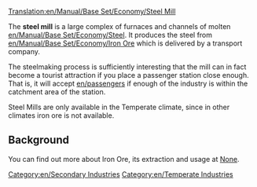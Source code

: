 [[Translation:en/Manual/Base Set/Economy/Steel Mill]]

{{en/Industries|image=Steelmill.png
|name=Steel Mill
|climates=[[en/Temperate]]
|accepts=[[en/Manual/Base Set/Economy/Iron Ore]]
|produces=[[en/Manual/Base Set/Economy/Steel]]
}}
The '''steel mill''' is a large complex of furnaces and channels of molten [[en/Manual/Base Set/Economy/Steel]]. It produces the steel from [[en/Manual/Base Set/Economy/Iron Ore]] which is delivered by a transport company.

The steelmaking process is sufficiently interesting that the mill can in fact become a tourist attraction if you place a passenger station close enough.  That is, it will accept [[en/passengers]] if enough of the industry is within the catchment area of the station.

Steel Mills are only available in the Temperate climate, since in other climates iron ore is not available.

==Background==
You can find out more about Iron Ore, its extraction and usage at [https://www.wikipedia.org/wiki/Ironworks None].

{{en/Navbox Industries}}

[[Category:en/Secondary Industries]]
[[Category:en/Temperate Industries]]